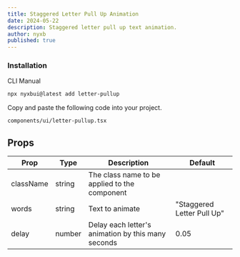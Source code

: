 ```yaml
---
title: Staggered Letter Pull Up Animation
date: 2024-05-22
description: Staggered letter pull up text animation.
author: nyxb
published: true
---
```


<ComponentPreview name = "letter-pullup-demo" />


### Installation

<Tabs defaultValue="cli">

<TabsList>
  <TabsTrigger value="cli">CLI</TabsTrigger>
  <TabsTrigger value="manual">Manual</TabsTrigger>
</TabsList>
<TabsContent value="cli">

```bash
npx nyxbui@latest add letter-pullup
```

</TabsContent>

<TabsContent value="manual">

<Steps>

Copy and paste the following code into your project.

```text
components/ui/letter-pullup.tsx
```

<ComponentSource name = "letter-pullup" />

</Steps>

</TabsContent>

</Tabs>

## Props

| Prop        | Type            | Description                                        | Default                    |
| ----------- | --------------- | -------------------------------------------------- | -------------------------- |
| className   | string          | The class name to be applied to the component      |                            |
| words       | string          | Text to animate                                    | "Staggered Letter Pull Up" |
| delay       | number          | Delay each letter's animation by this many seconds | 0.05                       |
